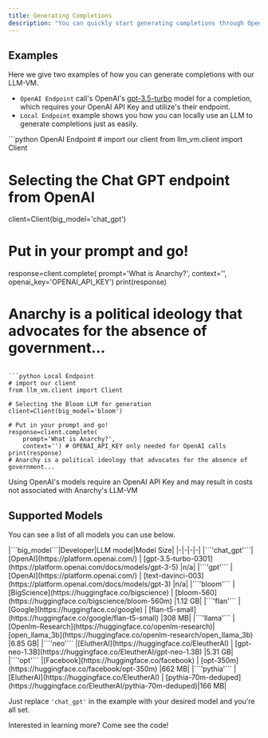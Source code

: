 ```yaml
---
title: Generating Completions
description: "You can quickly start generating completions through OpenAI or locally with the LLM-VM in 3 lines of code. Just specify a ```big_model``` you can select where your completions are generated from."
---
```


## Examples
Here we give two examples of how you can generate completions with our LLM-VM.
- ```OpenAI Endpoint``` call's OpenAI's [gpt-3.5-turbo](https://platform.openai.com/docs/models/gpt-3-5) model for a completion, which requires your OpenAI API Key and utilize's their endpoint.
- ```Local Endpoint``` example shows you how you can locally use an LLM to generate completions just as easily.

<CodeGroup>
```python OpenAI Endpoint
# import our client
from llm_vm.client import Client

# Selecting the Chat GPT endpoint from OpenAI 
client=Client(big_model='chat_gpt')

# Put in your prompt and go!
response=client.complete(
	prompt='What is Anarchy?',
	context='',
	openai_key='OPENAI_API_KEY')
print(response)
# Anarchy is a political ideology that advocates for the absence of government...
```

```python Local Endpoint
# import our client
from llm_vm.client import Client

# Selecting the Bloom LLM for generation
client=Client(big_model='bloom')

# Put in your prompt and go!
response=client.complete(
	prompt='What is Anarchy?',
	context='') # OPENAI_API_KEY only needed for OpenAI calls
print(response)
# Anarchy is a political ideology that advocates for the absence of government...
```

</CodeGroup>

<Warning>Using OpenAI's models require an OpenAI API Key and may result in costs not associated with Anarchy's LLM-VM</Warning>

## Supported Models
You can see a list of all models you can use below.

<Accordion title="Supported Models (and sizes)">
|```big_model```|Developer|LLM model|Model Size|
|-|-|-|-|
|```'chat_gpt'```|[OpenAI](https://platform.openai.com/)			 | [gpt-3.5-turbo-0301](https://platform.openai.com/docs/models/gpt-3-5)     |n/a|
|```'gpt'```     |[OpenAI](https://platform.openai.com/)			 | [text-davinci-003](https://platform.openai.com/docs/models/gpt-3)         |n/a|
|```'bloom'```   |[BigScience](https://huggingface.co/bigscience)         | [bloom-560](https://huggingface.co/bigscience/bloom-560m)                 |1.12 GB|
|```'flan'```    |[Google](https://huggingface.co/google)	                 | [flan-t5-small](https://huggingface.co/google/flan-t5-small)              |308 MB|
|```'llama'```   |[Openlm-Research](https://huggingface.co/openlm-research)| [open_llama_3b](https://huggingface.co/openlm-research/open_llama_3b)     |6.85 GB|
|```'neo'```     |[ElutherAI](https://huggingface.co/EleutherAI)      	 | [gpt-neo-1.3B](https://huggingface.co/EleutherAI/gpt-neo-1.3B)	     |5.31 GB|
|```'opt'```     |[Facebook](https://huggingface.co/facebook)       	 | [opt-350m](https://huggingface.co/facebook/opt-350m)                      |662 MB|
|```'pythia'```  |[ElutherAI](https://huggingface.co/EleutherAI)      	 | [pythia-70m-deduped](https://huggingface.co/EleutherAI/pythia-70m-deduped)|166 MB|

Just replace ```'chat_gpt'``` in the example with your desired model and you're all set.

</Accordion>

<Card
    title="Visit our Github Repo"
    icon="pen-to-square"
    href="https://github.com/anarchy-ai/llm-vm"
    >
    Interested in learning more? Come see the code!
</Card> 